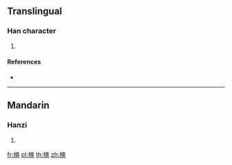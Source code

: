 ==Translingual==

===Han character===
{{Han char|rn=75|rad=木|as=11|sn=15|four=44934|canj=DKKK|ids=⿰木爽}}

# {{defn|Han|sort=木11}}

====References====
* {{Han ref|kx=0549.130|dkj=15412|dj=0937.110|hdz=21278.050|uh=6A09|ud=27145|bh=E5E6|bd=58854}}

----

==Mandarin==

===Hanzi===
{{cmn-hanzi|pin=[[shuǎng]] ([[shuang3]])|wg=shuang<sup>3</sup>}}

# {{defn|lang=cmn|sort=木11}}

[[fr:樉]]
[[pl:樉]]
[[th:樉]]
[[zh:樉]]